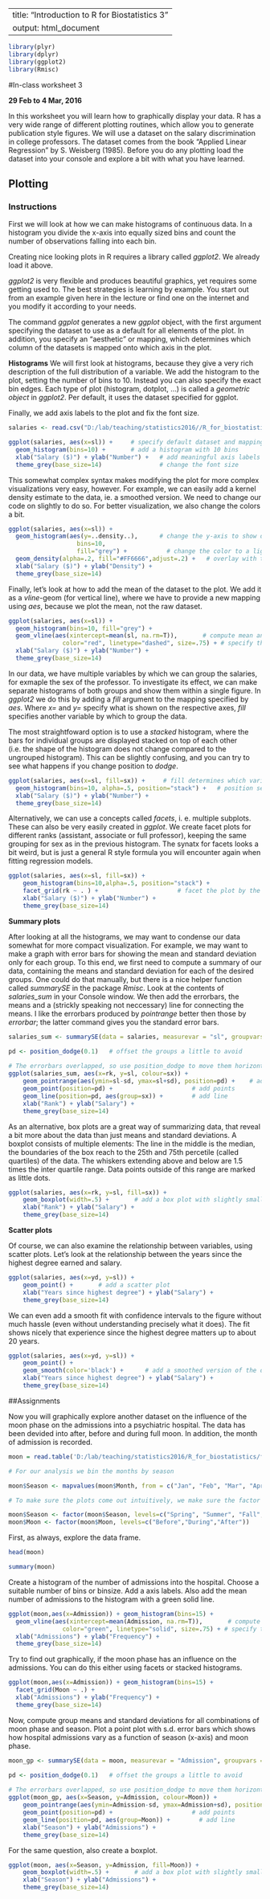 --
title: "Introduction to R for Biostatistics 3"
output: html_document
---

```r
library(plyr)
library(dplyr)
library(ggplot2)
library(Rmisc)

```

#In-class worksheet 3

**29 Feb to 4 Mar, 2016**

In this worksheet you will learn how to graphically display your data. R has a very wide range of different plotting routines, which allow you to generate publication style figures. We will use a dataset on the salary discrimination in  college professors. The dataset comes from the book "Applied Linear Regression" by S. Weisberg (1985). Before you do any plotting load the dataset into your console and explore a bit with what you have learned.

## Plotting

### Instructions

First we will look at how we can make histograms of continuous data. In a histogram you divide the x-axis into equally sized bins and count the number of observations falling into each bin.

Creating nice looking plots in R requires a library called *ggplot2*. We already load it above. 

*ggplot2* is very flexible and produces beautiful graphics, yet requires some getting used to. The best strategies is learning by example. You start out from an example given here in the lecture or find one on the internet and you modify it according to your needs.

The command *ggplot* generates a new *ggplot* object, with the first argument specifying the dataset to use as a default for all elements of the plot. In addition, you specify an "aesthetic" or mapping, which determines which column of the datasets is mapped onto which axis in the plot. 

**Histograms**
We will first look at histograms, because they give a very rich description of the full distribution of a variable. We add the histogram to the plot, setting the number of bins to 10. Instead you can also specify the exact bin edges. Each type of plot (histogram, dotplot, ...) is called a *geometric object* in *ggplot2*. Per default, it uses the dataset specified for ggplot.

Finally, we add axis labels to the plot and fix the font size.

```r
salaries <- read.csv("D:/lab/teaching/statistics2016//R_for_biostatistics/salary.csv")    # read the dataset

ggplot(salaries, aes(x=sl)) +     # specify default dataset and mapping
  geom_histogram(bins=10) +       # add a histogram with 10 bins
  xlab("Salary ($)") + ylab("Number") +   # add meaningful axis labels
  theme_grey(base_size=14)                # change the font size  

```


This somewhat complex syntax makes modifying the plot for more complex visualizations very easy, however. For example, we can easily add a kernel density estimate to the data, ie. a smoothed version. We need to change our code on slightly to do so. For better visualization, we also change the colors a bit.


```r
ggplot(salaries, aes(x=sl)) + 
  geom_histogram(aes(y=..density..),      # change the y-axis to show density instead of count 
                   bins=10,               
                   fill="grey") +           # change the color to a lighter grey
  geom_density(alpha=.2, fill="#FF6666",adjust=.2) +   # overlay with transparent density plot filled in red
  xlab("Salary ($)") + ylab("Density") +   
  theme_grey(base_size=14)                


```

Finally, let's look at how to add the mean of the dataset to the plot. We add it as a *vline*-geom (for vertical line), where we have to provide a new mapping using *aes*, because we plot the mean, not the raw dataset.

```r

ggplot(salaries, aes(x=sl)) +
  geom_histogram(bins=10, fill="grey") +
  geom_vline(aes(xintercept=mean(sl, na.rm=T)),       # compute mean and add to plot as vertical line
               color="red", linetype="dashed", size=.75) + # specify the looks of the line
  xlab("Salary ($)") + ylab("Number") +   
  theme_grey(base_size=14)                

```

In our data, we have multiple variables by which we can group the salaries, for exmaple the sex of the professor. To investigate its effect, we can make separate histograms of both groups and show them within a single figure. In *ggplot2* we do this by adding a *fill* argument to the mapping specified by *aes*. Where *x=* and *y=* specify what is shown on the respective axes, *fill* specifies another variable by which to group the data. 

The most straightfoward option is to use a *stacked* histogram, where the bars for individual groups are displayed stacked on top of each other (i.e. the shape of the histogram does not change compared to the ungrouped histogram). This can be slightly confusing, and you can try to see what happens if you change position to *dodge*.   


```r
ggplot(salaries, aes(x=sl, fill=sx)) +     # fill determines which variable the data is grouped by
  geom_histogram(bins=10, alpha=.5, position="stack") +   # position sets the way the histogram is plotted
  xlab("Salary ($)") + ylab("Number") + 
  theme_grey(base_size=14)  
```

Alternatively, we can use a concepts called *facets*, i. e. multiple subplots. These can also be very easily created in *ggplot*. We create facet plots for different ranks (assistant, associate or full professor), keeping the same grouping for sex as in the previous histogram. The synatx for facets looks a bit weird, but is just a general R style formula you will encounter again when fitting regression models.

```r
ggplot(salaries, aes(x=sl, fill=sx)) +
    geom_histogram(bins=10,alpha=.5, position="stack") + 
    facet_grid(rk ~ . ) +                      # facet the plot by the rank of the professor. 
    xlab("Salary ($)") + ylab("Number") + 
    theme_grey(base_size=14)  
```


**Summary plots**

After looking at all the histograms, we may want to condense our data somewhat for more compact visualization. For example, we may want to make a graph with error bars for showing the mean and standard deviation only for each group. To this end, we first need to compute a summary of our data, containing the means and standard deviation for each of the desired groups. One could do that manually, but there is a nice helper function called *summarySE* in the package *Rmisc*. Look at the contents of *salaries_sum* in your Console window. We then add the errorbars, the means and a (strickly speaking not neccessary) line for connecting the means. I like the errorbars produced by *pointrange* better then those by *errorbar*; the latter command gives you the standard error bars.

```r

salaries_sum <- summarySE(data = salaries, measurevar = "sl", groupvars = c("rk", "sx"))    

pd <- position_dodge(0.1)   # offset the groups a little to avoid 
                  
# The errorbars overlapped, so use position_dodge to move them horizontall
ggplot(salaries_sum, aes(x=rk, y=sl, colour=sx)) + 
    geom_pointrange(aes(ymin=sl-sd, ymax=sl+sd), position=pd) +    # add errorbars
    geom_point(position=pd) +                      # add points       
    geom_line(position=pd, aes(group=sx)) +        # add line
    xlab("Rank") + ylab("Salary") + 
    theme_grey(base_size=14)

```


As an alternative, box plots are a great way of summarizing data, that reveal a bit more about the data than just means and standard deviations. A boxplot consists of multiple elements: The line in the middle is the median, the boundaries of the box reach to the 25th and 75th percetile (called quartiles) of the data. The whiskers extending above and below are 1.5 times the inter quartile range. Data points outside of this range are marked as little dots.

```r

ggplot(salaries, aes(x=rk, y=sl, fill=sx)) + 
    geom_boxplot(width=.5) +       # add a box plot with slightly smaller width than normal
    xlab("Rank") + ylab("Salary") + 
    theme_grey(base_size=14)  
```

**Scatter plots**

Of course, we can also examine the relationship between variables, using scatter plots. Let's look at the relationship between the years since the highest degree earned and salary.

```r

ggplot(salaries, aes(x=yd, y=sl)) + 
    geom_point() +       # add a scatter plot
    xlab("Years since highest degree") + ylab("Salary") + 
    theme_grey(base_size=14)  
```

We can even add a smooth fit with confidence intervals to the figure without much hassle (even without understanding precisely what it does). The fit shows nicely that experience since the highest degree matters up to about 20 years.

```r

ggplot(salaries, aes(x=yd, y=sl)) + 
    geom_point() +       
    geom_smooth(color='black') +      # add a smoothed version of the data
    xlab("Years since highest degree") + ylab("Salary") + 
    theme_grey(base_size=14)  
```


##Assignments

Now you will graphically explore another dataset on the influence of the moon phase on the admissions into a psychiatric hospital. The data has been devided into after, before and during full moon. In addition, the month of admission is recorded.



```r
moon = read.table('D:/lab/teaching/statistics2016/R_for_biostatistics/fullmoon.txt',header=TRUE)

# For our analysis we bin the months by season

moon$Season <- mapvalues(moon$Month, from = c("Jan", "Feb", "Mar", "Apr", "May", "Jun", "Jul", "Aug", "Sep", "Oct", "Nov", "Dec"), to=c("Winter","Winter","Spring","Spring","Spring","Summer","Summer","Summer","Fall","Fall","Fall","Winter"))

# To make sure the plots come out intuitively, we make sure the factor levels come out correctly. 

moon$Season <- factor(moon$Season, levels=c("Spring", "Summer", "Fall", "Winter"))
moon$Moon <- factor(moon$Moon, levels=c("Before","During","After"))


```

First, as always, explore the data frame.

```r

head(moon)

summary(moon)

```

Create a histogram of the number of admissions into the hospital. Choose a suitable number of bins or binsize. Add a axis labels. Also add the mean number of admissions to the histogram with a green solid line.

```r

ggplot(moon,aes(x=Admission)) + geom_histogram(bins=15) +   
  geom_vline(aes(xintercept=mean(Admission, na.rm=T)),       # compute mean and add to plot as vertical line
               color="green", linetype="solid", size=.75) + # specify the looks of the line
  xlab("Admissions") + ylab("Frequency") +   
  theme_grey(base_size=14)          

```

Try to find out graphically, if the moon phase has an influence on the admissions. You can do this either using facets or stacked histograms.

```r

ggplot(moon,aes(x=Admission)) + geom_histogram(bins=15) + 
  facet_grid(Moon ~ .) + 
  xlab("Admissions") + ylab("Frequency") +   
  theme_grey(base_size=14)          

```

Now, compute group means and standard deviations for all combinations of moon phase and season. Plot a point plot with s.d. error bars which shows how hospital admissions vary as a function of season (x-axis) and moon phase. 

```r

moon_gp <- summarySE(data = moon, measurevar = "Admission", groupvars = c("Moon", "Season"))    

pd <- position_dodge(0.1)   # offset the groups a little to avoid 
                  
# The errorbars overlapped, so use position_dodge to move them horizontall
ggplot(moon_gp, aes(x=Season, y=Admission, colour=Moon)) + 
    geom_pointrange(aes(ymin=Admission-sd, ymax=Admission+sd), position=pd) +    # add errorbars
    geom_point(position=pd) +                      # add points       
    geom_line(position=pd, aes(group=Moon)) +        # add line
    xlab("Season") + ylab("Admissions") + 
    theme_grey(base_size=14)

```

For the same question, also create a boxplot.

```r

ggplot(moon, aes(x=Season, y=Admission, fill=Moon)) + 
    geom_boxplot(width=.5) +       # add a box plot with slightly smaller width than normal
    xlab("Season") + ylab("Admissions") + 
    theme_grey(base_size=14)  
```










